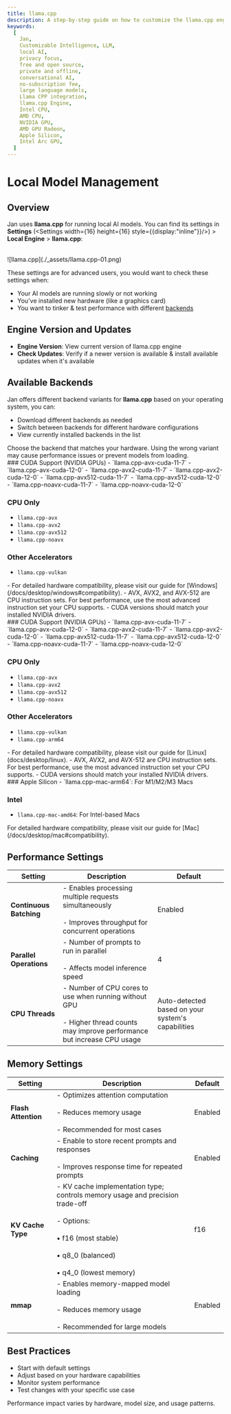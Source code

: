 ```yaml
---
title: llama.cpp
description: A step-by-step guide on how to customize the llama.cpp engine.
keywords:
  [
    Jan,
    Customizable Intelligence, LLM,
    local AI,
    privacy focus,
    free and open source,
    private and offline,
    conversational AI,
    no-subscription fee,
    large language models,
    Llama CPP integration,
    llama.cpp Engine,
    Intel CPU,
    AMD CPU,
    NVIDIA GPU,
    AMD GPU Radeon,
    Apple Silicon,
    Intel Arc GPU,
  ]
---
```



# Local Model Management

## Overview
Jan uses **llama.cpp** for running local AI models. You can find its settings in **Settings** (<Settings width={16} height={16} style={{display:"inline"}}/>) > **Local Engine** > **llama.cpp**:

<br/>
![llama.cpp](./_assets/llama.cpp-01.png)
<br/>

These settings are for advanced users, you would want to check these settings when:
- Your AI models are running slowly or not working
- You've installed new hardware (like a graphics card)
- You want to tinker & test performance with different [backends](/docs/local-engines/llama-cpp#available-backends)

## Engine Version and Updates
- **Engine Version**: View current version of llama.cpp engine
- **Check Updates**: Verify if a newer version is available & install available updates when it's available


## Available Backends

Jan offers different backend variants for **llama.cpp** based on your operating system, you can:
- Download different backends as needed
- Switch between backends for different hardware configurations
- View currently installed backends in the list

<Aside type="caution">
Choose the backend that matches your hardware. Using the wrong variant may cause performance issues or prevent models from loading.
</Aside>

<Tabs>

<TabItem label="Windows">
### CUDA Support (NVIDIA GPUs)
- `llama.cpp-avx-cuda-11-7`
- `llama.cpp-avx-cuda-12-0`
- `llama.cpp-avx2-cuda-11-7`
- `llama.cpp-avx2-cuda-12-0`
- `llama.cpp-avx512-cuda-11-7`
- `llama.cpp-avx512-cuda-12-0`
- `llama.cpp-noavx-cuda-11-7`
- `llama.cpp-noavx-cuda-12-0`

### CPU Only
- `llama.cpp-avx`
- `llama.cpp-avx2`
- `llama.cpp-avx512`
- `llama.cpp-noavx`

### Other Accelerators
- `llama.cpp-vulkan`

<Aside type="tip">
- For detailed hardware compatibility, please visit our guide for [Windows](/docs/desktop/windows#compatibility).
- AVX, AVX2, and AVX-512 are CPU instruction sets. For best performance, use the most advanced instruction set your CPU supports.
- CUDA versions should match your installed NVIDIA drivers.
</Aside>

</TabItem>

<TabItem label="Linux">
### CUDA Support (NVIDIA GPUs)
- `llama.cpp-avx-cuda-11-7`
- `llama.cpp-avx-cuda-12-0`
- `llama.cpp-avx2-cuda-11-7`
- `llama.cpp-avx2-cuda-12-0`
- `llama.cpp-avx512-cuda-11-7`
- `llama.cpp-avx512-cuda-12-0`
- `llama.cpp-noavx-cuda-11-7`
- `llama.cpp-noavx-cuda-12-0`

### CPU Only
- `llama.cpp-avx`
- `llama.cpp-avx2`
- `llama.cpp-avx512`
- `llama.cpp-noavx`

### Other Accelerators
- `llama.cpp-vulkan`
- `llama.cpp-arm64`

<Aside type="tip">
- For detailed hardware compatibility, please visit our guide for [Linux](docs/desktop/linux).
- AVX, AVX2, and AVX-512 are CPU instruction sets. For best performance, use the most advanced instruction set your CPU supports.
- CUDA versions should match your installed NVIDIA drivers.
</Aside>

</TabItem>

<TabItem label="macOS">
### Apple Silicon
- `llama.cpp-mac-arm64`: For M1/M2/M3 Macs

### Intel
- `llama.cpp-mac-amd64`: For Intel-based Macs

<Aside type="tip">
For detailed hardware compatibility, please visit our guide for [Mac](/docs/desktop/mac#compatibility).
</Aside>


</TabItem>

</Tabs>

## Performance Settings


| Setting | Description | Default |
|---------|-------------|---------|
| **Continuous Batching** | - Enables processing multiple requests simultaneously<br></br>- Improves throughput for concurrent operations | Enabled |
| **Parallel Operations** | - Number of prompts to run in parallel<br></br>- Affects model inference speed | 4 |
| **CPU Threads** | - Number of CPU cores to use when running without GPU<br></br>- Higher thread counts may improve performance but increase CPU usage | Auto-detected based on your system's capabilities |



## Memory Settings

| Setting | Description | Default |
|---------|-------------|---------|
| **Flash Attention** | - Optimizes attention computation<br></br>- Reduces memory usage<br></br>- Recommended for most cases | Enabled |
| **Caching** | - Enable to store recent prompts and responses<br></br>- Improves response time for repeated prompts | Enabled |
| **KV Cache Type** | - KV cache implementation type; controls memory usage and precision trade-off<br></br>- Options:<br></br>• f16 (most stable)<br></br>• q8_0 (balanced)<br></br>• q4_0 (lowest memory) | f16 |
| **mmap** | - Enables memory-mapped model loading<br></br>- Reduces memory usage<br></br>- Recommended for large models | Enabled |


## Best Practices
- Start with default settings
- Adjust based on your hardware capabilities
- Monitor system performance
- Test changes with your specific use case

<Aside type="tip">
Performance impact varies by hardware, model size, and usage patterns.
</Aside>
